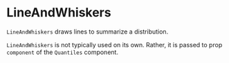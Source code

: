 
# LineAndWhiskers

<Meta title="Addons/Band/Quantiles/LineAndWhiskers" />

`LineAndWhiskers` draws lines to summarize a distribution.

<ArgTypes of={LineAndWhiskers} />

`LineAndWhiskers` is not typically used on its own.
Rather, it is passed to prop `component` of the `Quantiles` component.
